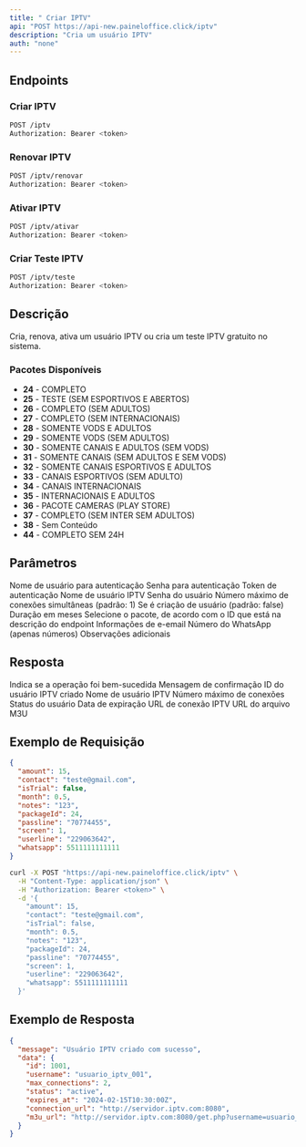```yaml
---
title: " Criar IPTV"
api: "POST https://api-new.paineloffice.click/iptv"
description: "Cria um usuário IPTV"
auth: "none"
---
```


## Endpoints

### Criar IPTV

<CodeGroup>

```bash Requisição
POST /iptv
Authorization: Bearer <token>
```

</CodeGroup>

### Renovar IPTV

<CodeGroup>

```bash Requisição
POST /iptv/renovar
Authorization: Bearer <token>
```

</CodeGroup>

### Ativar IPTV

<CodeGroup>

```bash Requisição
POST /iptv/ativar
Authorization: Bearer <token>
```

</CodeGroup>

### Criar Teste IPTV

<CodeGroup>

```bash Requisição
POST /iptv/teste
Authorization: Bearer <token>
```

</CodeGroup>

## Descrição

Cria, renova, ativa um usuário IPTV ou cria um teste IPTV gratuito no sistema.

### Pacotes Disponíveis

- **24** - COMPLETO
- **25** - TESTE (SEM ESPORTIVOS E ABERTOS)
- **26** - COMPLETO (SEM ADULTOS)
- **27** - COMPLETO (SEM INTERNACIONAIS)
- **28** - SOMENTE VODS E ADULTOS
- **29** - SOMENTE VODS (SEM ADULTOS)
- **30** - SOMENTE CANAIS E ADULTOS (SEM VODS)
- **31** - SOMENTE CANAIS (SEM ADULTOS E SEM VODS)
- **32** - SOMENTE CANAIS ESPORTIVOS E ADULTOS
- **33** - CANAIS ESPORTIVOS (SEM ADULTO)
- **34** - CANAIS INTERNACIONAIS
- **35** - INTERNACIONAIS E ADULTOS
- **36** - PACOTE CAMERAS (PLAY STORE)
- **37** - COMPLETO (SEM INTER SEM ADULTOS)
- **38** - Sem Conteúdo
- **44** - COMPLETO SEM 24H

## Parâmetros

<ParamField query="username" type="string" required>
  Nome de usuário para autenticação
</ParamField>

<ParamField query="password" type="string" required>
  Senha para autenticação
</ParamField>

<ParamField query="token" type="string" required>
  Token de autenticação
</ParamField>

<ParamField body="userline" type="string" required>
  Nome de usuário IPTV
</ParamField>

<ParamField body="passline" type="string" required>
  Senha do usuário
</ParamField>

<ParamField body="screen" type="integer">
  Número máximo de conexões simultâneas (padrão: 1)
</ParamField>

<ParamField body="isTrial" type="boolean">
  Se é criação de usuário (padrão: false)
</ParamField>

<ParamField body="month" type="number">
  Duração em meses
</ParamField>

<ParamField body="packageId" type="integer" required default="24">
  Selecione o pacote, de acordo com o ID que está na descrição do endpoint
</ParamField>

<ParamField body="contact" type="string">
  Informações de e-email
</ParamField>

<ParamField body="whatsapp" type="number">
  Número do WhatsApp (apenas números)
</ParamField>

<ParamField body="notes" type="string">
  Observações adicionais
</ParamField>

## Resposta

<ResponseField name="success" type="boolean">
  Indica se a operação foi bem-sucedida
</ResponseField>

<ResponseField name="message" type="string">
  Mensagem de confirmação
</ResponseField>

<ResponseField name="data" type="object">
  <Expandable title="properties">
    <ResponseField name="id" type="integer">
      ID do usuário IPTV criado
    </ResponseField>
    <ResponseField name="username" type="string">
      Nome de usuário IPTV
    </ResponseField>
    <ResponseField name="max_connections" type="integer">
      Número máximo de conexões
    </ResponseField>
    <ResponseField name="status" type="string">
      Status do usuário
    </ResponseField>
    <ResponseField name="expires_at" type="string">
      Data de expiração
    </ResponseField>
    <ResponseField name="connection_url" type="string">
      URL de conexão IPTV
    </ResponseField>
    <ResponseField name="m3u_url" type="string">
      URL do arquivo M3U
    </ResponseField>
  </Expandable>
</ResponseField>

## Exemplo de Requisição

<CodeGroup>

```json TryIt
{
  "amount": 15,
  "contact": "teste@gmail.com",
  "isTrial": false,
  "month": 0.5,
  "notes": "123",
  "packageId": 24,
  "passline": "70774455",
  "screen": 1,
  "userline": "229063642",
  "whatsapp": 5511111111111
}
```

```bash cURL
curl -X POST "https://api-new.paineloffice.click/iptv" \
  -H "Content-Type: application/json" \
  -H "Authorization: Bearer <token>" \
  -d '{
    "amount": 15,
    "contact": "teste@gmail.com",
    "isTrial": false,
    "month": 0.5,
    "notes": "123",
    "packageId": 24,
    "passline": "70774455",
    "screen": 1,
    "userline": "229063642",
    "whatsapp": 5511111111111
  }'
```

</CodeGroup>

## Exemplo de Resposta

```json
{
  "message": "Usuário IPTV criado com sucesso",
  "data": {
    "id": 1001,
    "username": "usuario_iptv_001",
    "max_connections": 2,
    "status": "active",
    "expires_at": "2024-02-15T10:30:00Z",
    "connection_url": "http://servidor.iptv.com:8080",
    "m3u_url": "http://servidor.iptv.com:8080/get.php?username=usuario_iptv_001&password=senha123&type=m3u_plus"
  }
}
```